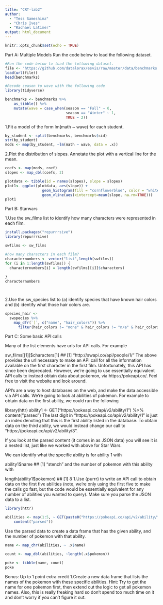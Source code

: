 ```yaml
---
title: "CRT-lab2"
author:
  - "Tess Sameshima"
  - "Chris Ives"
  - "Rachael Latimer"
output: html_document
---
```


```r
knitr::opts_chunk$set(echo = TRUE)
```
Part A: Multiple Models
Run the code below to load the following dataset.
```r

#Run the code below to load the following dataset.
file <- "https://github.com/datalorax/esvis/raw/master/data/benchmarks.rda"
load(url(file))
head(benchmarks)

#Recode season to wave with the following code
library(tidyverse)

benchmarks <- benchmarks %>%
	as_tibble() %>%
	mutate(wave = case_when(season == "Fall" ~ 0,
	                        season == "Winter" ~ 1,
	                        TRUE ~ 2))


```

1.Fit a model of the form lm(math ~ wave) for each student.
```r
by_student <- split(benchmarks, benchmarks$sid)
str(by_student)
mods <- map(by_student, ~lm(math ~ wave, data = .x))
```

2.Plot the distribution of slopes. Annotate the plot with a vertical line for the mean.
```r
coefs <- map(mods, coef)
slopes <- map_dbl(coefs, 2)

plotdata <- tibble(id = names(slopes), slope = slopes)
plot1<- ggplot(plotdata, aes(slope)) +
                 geom_histogram(fill = "cornflowerblue", color = "white") +
                 geom_vline(aes(xintercept=mean(slope, na.rm=TRUE)))
plot1
```


Part B: Starwars 

1.Use the sw_films list to identify how many characters were represented in each film.

```r
install.packages("repurrrsive")
library(repurrrsive)

swfilms <- sw_films

#how many characters in each film?
characternumbers <- vector("list",length(swfilms))
for (i in 1:length(swfilms)) {
  characternumbers[i] = length(swfilms[[i]]$characters)
  
}
characternumbers

 

```

2.Use the sw_species list to (a) identify species that have known hair colors and (b) identify what those hair colors are.

```r
species_hair <- 
  swspecies %>%  
    map_dfr(`[`, c("name", "hair_colors")) %>%  
      filter(hair_colors != "none" & hair_colors != "n/a" & hair_colors != "unknown")


```

Part C: Some basic API calls

Many of the list elements have urls for API calls. For example

sw_films[[1]]$characters[1]
## [1] "http://swapi.co/api/people/1/"
The above provides the url necessary to make an API call for all the information available on the first character in the first film. Unfortunately, this API has since been deprecated. However, we’re going to use essentially equivalent API calls to instead obtain data about pokemon, via https://pokeapi.co/. Feel free to visit the website and look around.

API’s are a way to host databases on the web, and make the data accessible via API calls. We’re going to look at abilities of pokemon. For example to obtain data on the first ability, we could run the following

library(httr)
ability1 <- GET("https://pokeapi.co/api/v2/ability/1") %>%
	content("parsed") 
The last digit in "https://pokeapi.co/api/v2/ability/1" is just an index denoting that this is the first ability listed in the database. To obtain data on the third ability, we would instead change our call to "https://pokeapi.co/api/v2/ability/3".

If you look at the parsed content (it comes in as JSON data) you will see it is a nested list, just like we worked with above for Star Wars.

We can identify what the specific ability is for ability 1 with

ability1$name
## [1] "stench"
and the number of pokemon with this ability with

length(ability1$pokemon)
## [1] 8
1.Use {purrr} to write an API call to obtain data on the first five abilities (note, we’re only using the first five to make the calls go fast, but the code would be essentially equivalent for any number of abilities you wanted to query). Make sure you parse the JSON data to a list.

```r
library(httr)

abilities <- map(1:5, ~ GET(paste0("https://pokeapi.co/api/v2/ability/", .x)) %>%
	content("parsed"))

```

Use the parsed data to create a data frame that has the given ability, and the number of pokemon with that ability.

```r

name <- map_chr(abilities, ~ .x$name)

count <- map_dbl(abilities, ~length(.x$pokemon))

poke <- tibble(name, count)
poke

```

Bonus: Up to 1 point extra credit
1.Create a new data frame that lists the names of the pokemon with these specific abilities.
Hint: Try to get the name for one pokemon first, then extend out the logic to get all pokemon names. Also, this is really freaking hard so don’t spend too much time on it and don’t worry if you can’t figure it out.

```r

```
